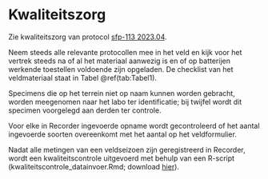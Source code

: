 # Kwaliteitszorg

```{=html}
<!--
Vermeld alle acties bij het uitvoeren van het protocol om tot kwaliteitsvolle resultaten te komen.
Daarnaast kan ook een checklist toegevoegd worden om na te gaan of alle stappen van het veldprotocol op een correcte manier doorlopen zijn (bv. Zijn alle velden in veldformulier ingevuld, zijn alle stalen gelabeld, ...).
Indien er niet aan bepaalde kwaliteitscriteria voldaan wordt, kan er eventueel verwezen worden naar corrigerende maatregelen.
In dit onderdeel kunnen ook bepaalde interkalibratie-oefeningen vermeld worden, die bijvoorbeeld voorafgaand aan elk veldseizoen worden uitgevoerd door de gebruikers van het protocol. 
-->
```
Zie kwaliteitszorg van protocol [sfp-113 2023.04](../2023.04/index.html).

Neem steeds alle relevante protocollen mee in het veld en kijk voor het vertrek steeds na of al het materiaal aanwezig is en of op batterijen werkende toestellen voldoende zijn opgeladen.
De checklist van het veldmateriaal staat in Tabel \@ref(tab:Tabel1).

Specimens die op het terrein niet op naam kunnen worden gebracht, worden meegenomen naar het labo ter identificatie; bij twijfel wordt dit specimen voorgelegd aan derden ter controle.

Voor elke in Recorder ingevoerde opname wordt gecontroleerd of het aantal ingevoerde soorten overeenkomt met het aantal op het veldformulier.

Nadat alle metingen van een veldseizoen zijn geregistreerd in Recorder, wordt een kwaliteitscontrole uitgevoerd met behulp van een R-script (kwaliteitscontrole_datainvoer.Rmd; download [hier](https://drive.google.com/file/d/1ytxdQIP0Lbw7cXASoeXTHmfMsKXoqk5z)).

